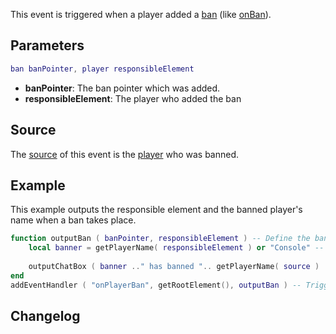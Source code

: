 
{{Server event}}
This event is triggered when a player added a [[/ban.md|ban]] (like [[/onBan.md|onBan]]).

==Parameters==
<syntaxhighlight lang="lua">
ban banPointer, player responsibleElement
</syntaxhighlight> 

*'''banPointer''': The ban pointer which was added.
*'''responsibleElement''': The player who added the ban

==Source==
The [[/event_system#Event_source.md|source]] of this event is the [[/player.md|player]] who was banned.

==Example== 
This example outputs the responsible element and the banned player's name when a ban takes place.
<syntaxhighlight lang="lua">
function outputBan ( banPointer, responsibleElement ) -- Define the banner and the ban pointer in the function.
	local banner = getPlayerName( responsibleElement ) or "Console" -- Get the banner's name.
	
	outputChatBox ( banner .." has banned ".. getPlayerName( source ) ..".", getRootElement(), 255, 0, 0 ) -- Output the ban.
end
addEventHandler ( "onPlayerBan", getRootElement(), outputBan ) -- Trigger the function when there is a ban.
</syntaxhighlight>

==Changelog==
{{ChangelogHeader}}
{{ChangelogItem|1.3.0-9.03908|Fixed responsible element parameter}}

{{See also/Server event|Player events}}
